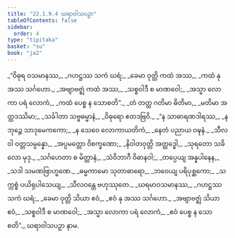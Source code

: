 ```yaml
---
title: "22.1.9.4 ဃရာဝါသပဉှာ"
tableOfContents: false
sidebar:
  order: 4
type: "tipitaka"
basket: "su"
book: "ja2"
---
```



<DynamicBreadcrumb />

<Division number="1449" book="ja2" e="ch" v="23" p="287">

<Paragraph number="2786" type="verses" book="ja2">
_“ဝိဓုရ ဝသမာနဿ,_  
_ဂဟဋ္ဌဿ သကံ ဃရံ;_  
_ခေမာ ဝုတ္တိ ကထံ အဿ,_  
_ကထံ နု အဿ သင်္ဂဟော._  

</Paragraph>

</Division>
<Division number="1450" book="ja2" e="ch" v="23" p="287">

<Paragraph number="2787" type="verses" book="ja2">
_အဗျာဗဇ္ဈံ ကထံ အဿ,_  
_သစ္စဝါဒီ စ မာဏဝေါ;_  
_အသ္မာ လောကာ ပရံ လောကံ,_  
_ကထံ ပေစ္စ န သောစတိ”._  

</Paragraph>

</Division>
<Division number="1451" book="ja2" e="ch" v="23" p="287">

<Paragraph number="2788" type="verses" book="ja2">
_တံ တတ္ထ ဂတိမာ ဓိတိမာ,_  
_မတိမာ အတ္ထဒဿိမာ;_  
_သင်္ခါတာ သဗ္ဗဓမ္မာနံ,_  
_ဝိဓုရော ဧတဒဗြဝိ._  

</Paragraph>

</Division>
<Division number="1452" book="ja2" e="ch" v="23" p="287">

<Paragraph number="2789" type="verses" book="ja2">
_“န သာဓာရဏဒါရဿ,_  
_န ဘုဉ္ဇေ သာဒုမေကကော;_  
_န သေဝေ လောကာယတိကံ,_  
_နေတံ ပညာယ ဝဍ္ဎနံ._  

</Paragraph>

</Division>
<Division number="1453" book="ja2" e="ch" v="23" p="287">

<Paragraph number="2790" type="verses" book="ja2">
_သီလဝါ ဝတ္တသမ္ပန္နော,_  
_အပ္ပမတ္တော ဝိစက္ခဏော;_  
_နိဝါတဝုတ္တိ အတ္ထဒ္ဓေါ,_  
_သုရတော သခိလော မုဒု._  

</Paragraph>

</Division>
<Division number="1454" book="ja2" e="ch" v="23" p="288">

<Paragraph number="2791" type="verses" book="ja2">
_သင်္ဂဟေတာ စ မိတ္တာနံ,_  
_သံဝိဘာဂီ ဝိဓာနဝါ;_  
_တပ္ပေယျ အန္နပါနေန,_  
_သဒါ သမဏဗြာဟ္မဏေ._  

</Paragraph>

</Division>
<Division number="1455" book="ja2" e="ch" v="23" p="288">

<Paragraph number="2792" type="verses" book="ja2">
_ဓမ္မကာမော သုတာဓာရော,_  
_ဘဝေယျ ပရိပုစ္ဆကော;_  
_သက္ကစ္စံ ပယိရုပါသေယျ,_  
_သီလဝန္တေ ဗဟုဿုတေ._  

</Paragraph>

</Division>
<Division number="1456" book="ja2" e="ch" v="23" p="288">

<Paragraph number="2793" type="verses" book="ja2">
_ဃရမာဝသမာနဿ,_  
_ဂဟဋ္ဌဿ သကံ ဃရံ;_  
_ခေမာ ဝုတ္တိ သိယာ ဧဝံ,_  
_ဧဝံ နု အဿ သင်္ဂဟော._  

</Paragraph>

</Division>
<Division number="1457" book="ja2" e="ch" v="23" p="288">

<Paragraph number="2794" type="verses" book="ja2">
_အဗျာဗဇ္ဈံ သိယာ ဧဝံ,_  
_သစ္စဝါဒီ စ မာဏဝေါ;_  
_အသ္မာ လောကာ ပရံ လောကံ,_  
_ဧဝံ ပေစ္စ န သောစတိ”._  


</Paragraph>
</Division>

<Paragraph number="2795" type="center" book="ja2">
ဃရာဝါသပဉှာ နာမ.
</Paragraph>